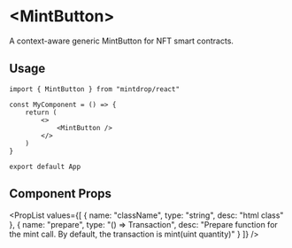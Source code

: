 # \<MintButton\>

A context-aware generic MintButton for NFT smart contracts.

## Usage

```tsx
import { MintButton } from "mintdrop/react"

const MyComponent = () => {
	return (
		<>
			<MintButton />
		</>
	)
}

export default App
```


<MintButtonExample />

## Component Props


<PropList
	values={[
		{
			name: "className",
			type: "string",
			desc: "html class"
		},
		{
			name: "prepare",
			type: "() => Transaction",
			desc: "Prepare function for the mint call. By default, the transaction is mint(uint quantity)"
		}
	]}
/>
